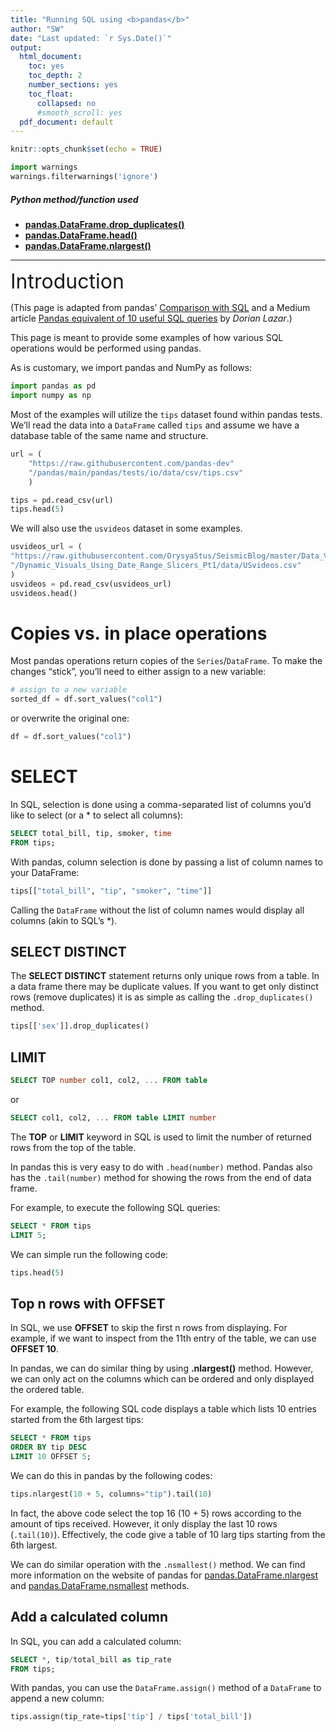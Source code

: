 ```yaml
---
title: "Running SQL using <b>pandas</b>"
author: "SW"
date: "Last updated: `r Sys.Date()`"
output:
  html_document:
    toc: yes
    toc_depth: 2
    number_sections: yes
    toc_float:
      collapsed: no
      #smooth_scroll: yes
  pdf_document: default
---
```


```r
knitr::opts_chunk$set(echo = TRUE)
```

```python
import warnings
warnings.filterwarnings('ignore')
```


<div class="alert alert-block alert-info" style="margin-top: 20px">
<h5>Python method/function used</h5>

* <b>[pandas.DataFrame.drop_duplicates()](#dropduplicates)</b>
* <b>[pandas.DataFrame.head()](#head)</b>
* <b>[pandas.DataFrame.nlargest()](#nlargest)</b>

</div>

<hr>

<font size="6">Introduction</font>

(This page is adapted from pandas' [Comparison with SQL](https://pandas.pydata.org/docs/getting_started/comparison/comparison_with_sql.html#) and a Medium article [Pandas equivalent of 10 useful SQL queries](https://towardsdatascience.com/pandas-equivalent-of-10-useful-sql-queries-f79428e60bd9) by _Dorian Lazar_.)

This page is meant to provide some examples of how various SQL operations would be performed using pandas.

As is customary, we import pandas and NumPy as follows:

```python
import pandas as pd
import numpy as np
```

Most of the examples will utilize the `tips` dataset found within pandas tests. We’ll read the data into a `DataFrame` called `tips` and assume we have a database table of the same name and structure.

```python
url = (
    "https://raw.githubusercontent.com/pandas-dev"
    "/pandas/main/pandas/tests/io/data/csv/tips.csv"
    )

tips = pd.read_csv(url)
tips.head(5)
```


We will also use the `usvideos` dataset in some examples.

```python
usvideos_url = (
"https://raw.githubusercontent.com/OrysyaStus/SeismicBlog/master/Data_Visualizations"
"/Dynamic_Visuals_Using_Date_Range_Slicers_Pt1/data/USvideos.csv"
)
usvideos = pd.read_csv(usvideos_url)
usvideos.head()
```
 
 
# Copies vs. in place operations

Most pandas operations return copies of the `Series`/`DataFrame`. To make the changes “stick”, you’ll need to either assign to a new variable:

```python
# assign to a new variable
sorted_df = df.sort_values("col1")
```

or overwrite the original one:

```python
df = df.sort_values("col1")
```


# SELECT

In SQL, selection is done using a comma-separated list of columns you’d like to select (or a * to select all columns):


```sql
SELECT total_bill, tip, smoker, time
FROM tips;
```

With pandas, column selection is done by passing a list of column names to your DataFrame:

```python
tips[["total_bill", "tip", "smoker", "time"]]
```

Calling the `DataFrame` without the list of column names would display all columns (akin to SQL’s *).

## SELECT DISTINCT{#dropduplicates}

The <b>SELECT DISTINCT</b> statement returns only unique rows from a table. In a data frame there may be duplicate values. If you want to get only distinct rows (remove duplicates) it is as simple as calling the `.drop_duplicates()` method.

```python
tips[['sex']].drop_duplicates()
```

## LIMIT{#head}

```sql
SELECT TOP number col1, col2, ... FROM table
```

or

```sql
SELECT col1, col2, ... FROM table LIMIT number
```

The <b>TOP</b> or <b>LIMIT</b> keyword in SQL is used to limit the number of returned rows from the top of the table.

In pandas this is very easy to do with `.head(number)` method. Pandas also has the `.tail(number)` method for showing the rows from the end of data frame.

For example, to execute the following SQL queries:

```sql
SELECT * FROM tips
LIMIT 5;
```

We can simple run the following code:

```python
tips.head(5)
```

## Top n rows with OFFSET{#nlargest}

In SQL, we use <b>OFFSET</b> to skip the first n rows from displaying. For example, if we want to inspect from the 11th entry of the table, we can use <b>OFFSET 10</b>.

In pandas, we can do similar thing by using <b>.nlargest()</b> method. However, we can only act on the columns which can be ordered and only displayed the ordered table.

For example, the following SQL code displays a table which lists 10 entries started from the 6th largest tips:

```sql
SELECT * FROM tips
ORDER BY tip DESC
LIMIT 10 OFFSET 5;
```

We can do this in pandas by the following codes:

```python
tips.nlargest(10 + 5, columns="tip").tail(10)
```

In fact, the above code select the top 16 (10 + 5) rows according to the amount of tips received. However, it only display the last 10 rows (`.tail(10)`). Effectively, the code give a table of 10 larg tips starting from the 6th largest.

We can do similar operation with the `.nsmallest()` method. We can find more information on the website of pandas for [pandas.DataFrame.nlargest](https://pandas.pydata.org/docs/reference/api/pandas.DataFrame.nlargest.html) and [pandas.DataFrame.nsmallest](https://pandas.pydata.org/docs/reference/api/pandas.DataFrame.nsmallest.html) methods.


## Add a calculated column

In SQL, you can add a calculated column:

```sql
SELECT *, tip/total_bill as tip_rate
FROM tips;
```

With pandas, you can use the `DataFrame.assign()` method of a `DataFrame` to append a new column:

```python
tips.assign(tip_rate=tips['tip'] / tips['total_bill'])
```





